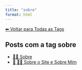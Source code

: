 ```yaml
---
title: "sobre"
format: html
---
```


[⬅ Voltar para Todas as Tags](../tags.qmd)

## Posts com a tag **sobre**

- [🧑‍🏫 Sobre](/posts/sobre/index.html)
- [📘 🧑‍💻 Sobre o Site e Sobre Mim](/posts/sobre/sobre-o-blog.html)
